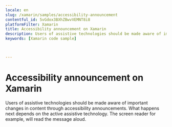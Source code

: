 ```yaml
---
locale: en
slug: /xamarin/samples/accessibility-announcement
contentful_id: 5vGdox3BXhZBwvVEMNT8i8
platformFilter: Xamarin
title: Accessibility announcement on Xamarin
description: Users of assistive technologies should be made aware of important changes in content through accessibility announcements.
keywords: [Xamarin code sample]


	
---
```


# Accessibility announcement on Xamarin

Users of assistive technologies should be made aware of important changes in content through accessibility announcements. What happens next depends on the active assistive technology. The screen reader for example, will read the message aloud.

<CodeSample id="accessibility-announcement" locale="en" platform="xamarin"/>